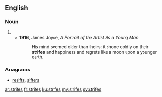 ==English==

===Noun===
{{head|en|plural}}

# {{plural of|strife|lang=en|nocat=1}}
#* '''1916''', James Joyce, ''A Portrait of the Artist As a Young Man'' 
#*: His mind seemed older than theirs: it shone coldly on their '''strifes''' and happiness and regrets like a moon upon a younger earth.

===Anagrams===
* [[resifts#English|resifts]], [[sifters#English|sifters]]

[[ar:strifes]]
[[fr:strifes]]
[[ku:strifes]]
[[my:strifes]]
[[sv:strifes]]